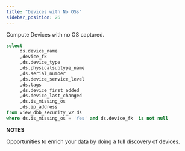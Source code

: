 ```yaml
---
title: "Devices with No OSs"
sidebar_position: 26
---
```


Compute Devices with no OS captured.

```sql
select
     ds.device_name
     ,device_fk
     ,ds.device_type
     ,ds.physicalsubtype_name
     ,ds.serial_number
     ,ds.device_service_level
     ,ds.tags
     ,ds.device_first_added
     ,ds.device_last_changed
     ,ds.is_missing_os
     ,ds.ip_address
from view_dbb_security_v2 ds
where ds.is_missing_os = 'Yes' and ds.device_fk  is not null
```

**NOTES**

Opportunities to enrich your data by doing a full discovery of devices.

